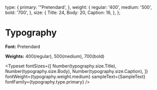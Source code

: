 
<Meta title="Typography" />

  type: {
    primary: '"Pretendard',
  },
  weight: {
    regular: '400',
    medium: '500',
    bold: '700',
  },
  size: {
    Title: 24,
    Body: 20,
    Caption: 16,
  },
};


# Typography

**Font:** Pretendard

**Weights:** 400(regular), 500(medium), 700(bold)

<Typeset
  fontSizes={[
    Number(typography.size.Title),
    Number(typography.size.Body),
    Number(typography.size.Caption),
  ]}
  fontWeight={typography.weight.medium}
  sampleText={SampleText}
  fontFamily={typography.type.primary}
/>

